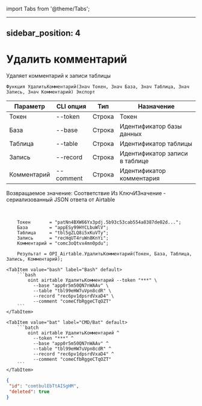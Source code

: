 ﻿import Tabs from '@theme/Tabs';

---
sidebar_position: 4
---

# Удалить комментарий
 Удаляет комментарий к записи таблицы



`Функция УдалитьКомментарий(Знач Токен, Знач База, Знач Таблица, Знач Запись, Знач Комментарий) Экспорт`

  | Параметр | CLI опция | Тип | Назначение |
  |-|-|-|-|
  | Токен | --token | Строка | Токен |
  | База | --base | Строка | Идентификатор базы данных |
  | Таблица | --table | Строка | Идентификатор таблицы |
  | Запись | --record | Строка | Идентификатор записи в таблице |
  | Комментарий | --comment | Строка | Идентификатор комментария |

  
  Возвращаемое значение:   Соответствие Из КлючИЗначение - сериализованный JSON ответа от Airtable

<br/>




```bsl title="Пример кода"
    Токен       = "patNn4BXW66Yx3pdj.5b93c53cab554a8387de02d...";
    База        = "appESy99HYCLbuWlV";
    Таблица     = "tbl5gZLQ8i5xKuVTy";
    Запись      = "recHqUT4ruWn8KnYi";
    Комментарий = "comc3oQtvx4mn0pdu";

    Результат = OPI_Airtable.УдалитьКомментарий(Токен, База, Таблица, Запись, Комментарий);
```
    

 <Tabs>
  
    <TabItem value="bash" label="Bash" default>
        ```bash
            oint airtable УдалитьКомментарий --token "***" \
              --base "app0r5m50QN7nWAAv" \
              --table "tbl99eHW7uVpn8cdR" \
              --record "rec6pv1dpsrdVxaD4" \
              --comment "comeCfbRggeCTqOZT"
        ```
    </TabItem>
  
    <TabItem value="bat" label="CMD/Bat" default>
        ```batch
            oint airtable УдалитьКомментарий ^
              --token "***" ^
              --base "app0r5m50QN7nWAAv" ^
              --table "tbl99eHW7uVpn8cdR" ^
              --record "rec6pv1dpsrdVxaD4" ^
              --comment "comeCfbRggeCTqOZT"
        ```
    </TabItem>
</Tabs>


```json title="Результат"
{
 "id": "comtbulEbTtAISgHM",
 "deleted": true
}
```
